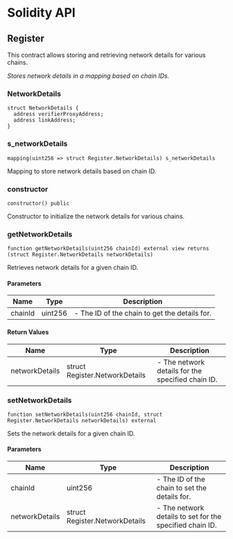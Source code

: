 # Solidity API

## Register

This contract allows storing and retrieving network details for various chains.

_Stores network details in a mapping based on chain IDs._

### NetworkDetails

```solidity
struct NetworkDetails {
  address verifierProxyAddress;
  address linkAddress;
}
```

### s_networkDetails

```solidity
mapping(uint256 => struct Register.NetworkDetails) s_networkDetails
```

Mapping to store network details based on chain ID.

### constructor

```solidity
constructor() public
```

Constructor to initialize the network details for various chains.

### getNetworkDetails

```solidity
function getNetworkDetails(uint256 chainId) external view returns (struct Register.NetworkDetails networkDetails)
```

Retrieves network details for a given chain ID.

#### Parameters

| Name    | Type    | Description                                   |
| ------- | ------- | --------------------------------------------- |
| chainId | uint256 | - The ID of the chain to get the details for. |

#### Return Values

| Name           | Type                           | Description                                       |
| -------------- | ------------------------------ | ------------------------------------------------- |
| networkDetails | struct Register.NetworkDetails | - The network details for the specified chain ID. |

### setNetworkDetails

```solidity
function setNetworkDetails(uint256 chainId, struct Register.NetworkDetails networkDetails) external
```

Sets the network details for a given chain ID.

#### Parameters

| Name           | Type                           | Description                                              |
| -------------- | ------------------------------ | -------------------------------------------------------- |
| chainId        | uint256                        | - The ID of the chain to set the details for.            |
| networkDetails | struct Register.NetworkDetails | - The network details to set for the specified chain ID. |
